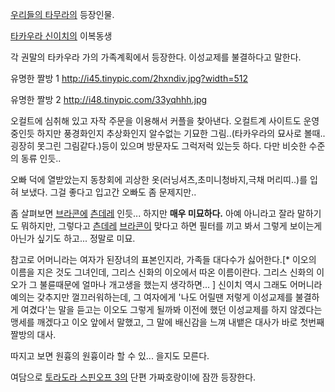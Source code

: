 [[우리들의 타무라]]의 등장인물.

[[타카우라 신이치]]의 이복동생

각 권말의 타카우라 가의 가족계획에서 등장한다. 이성교제를 불결하다고 말한다.

유명한 짤방 1
http://i45.tinypic.com/2hxndiv.jpg?width=512

유명한 짤방 2
http://i48.tinypic.com/33yqhhh.jpg


오컬트에 심취해 있고 자작 주문을 이용해서 커플을 찾아낸다.
오컬트계 사이트도 운영중인듯 하지만 풍경화인지 추상화인지 알수없는 기묘한 그림..(타카우라의 묘사로 볼때.. 굉장히 못그린 그림같다.)등이 있으며 방문자도 그럭저럭 있는듯 하다. 다만 비슷한 수준의 동류 인듯..

오빠 덕에 열받았는지 동창회에 괴상한 옷(러닝셔츠,초미니청바지,극채 머리띠..)를 입혀 보냈다. 그걸 좋다고 입고간 오빠도 좀 문제지만..

좀 살펴보면 [[브라콘]]에 [[츤데레]] 인듯... 하지만 '''매우 미묘하다.''' 아예 아니라고 잘라 말하기도 뭐하지만, 그렇다고 [[츤데레]] [[브라콘]]이 맞다고 하면 필터를 끼고 봐서 그렇게 보이는게 아닌가 싶기도 하고... 정말로 미묘.


참고로 어머니라는 여자가 된장녀의 표본인지라, 가족들 대다수가 싫어한다.[* 이오의 이름을 지은 것도 그녀인데, 그리스 신화의 이오에서 따온 이름이란다. 그리스 신화의 이오가 그 불륜때문에 얼마나 개고생을 했는지 생각하면... ] 신이치 역시 그래도 어머니라 예의는 갖추지만 껄끄러워하는데, 그 여자에게 '나도 어릴땐 저렇게 이성교제를 불결하게 여겼다'는 말을 듣고는 이오도 그렇게 될까봐 이전에 했던 이성교제를 하지 않겠다는 맹세를 깨겠다고 이오 앞에서 말했고, 그 말에 배신감을 느껴 내뱉은 대사가 바로 첫번째 짤방의 대사.

따지고 보면 원흉의 원흉이라 할 수 있... 을지도 모른다.

여담으로 [[토라도라 스핀오프 3]]의 단편 가짜호랑이!에 잠깐 등장한다.
